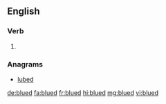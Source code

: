 ==English==

===Verb===
{{head|en|verb form}}

# {{en-past of|blue}}

===Anagrams===
* [[lubed#English|lubed]]

[[de:blued]]
[[fa:blued]]
[[fr:blued]]
[[hi:blued]]
[[mg:blued]]
[[vi:blued]]
